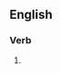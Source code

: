 {{also|e-mailing}}

==English==

===Verb===
{{head|en|verb form}}

# {{present participle of|email|lang=en|nocat=1}}